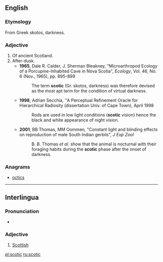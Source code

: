 ==English==

===Etymology===
From Greek ''skotos'', darkness.

===Adjective===
{{en-adj}}
# Of ancient Scotland.
# After-dusk.
#* '''1965''', Dale R. Calder, J. Sherman Bleakney, "Microarthropod Ecology of a Porcupine-Inhabited Cave in Nova Scotia", ''Ecology'', Vol. 46, No. 6 (Nov., 1965), pp. 895-899
#*: The term '''scotic''' (Gr. skotos, darkness) was therefore devised as the most apt term for the condition of virtual darkness.
#* '''1998''', Adrian Secchia, ''A Perceptual Refinement Oracle for Hierarchical Radiosity (dissertation Univ. of Cape Town), April 1998
#*: Rods are used in low light conditions ('''scotic''' vision) hence the black and white appearance of night vision.
#* '''2001''', BB Thomas, MM Oommen, "Constant light and blinding effects on reproduction of male South Indian gerbils", ''J Exp Zool''
#*: B. B. Thomas ''et al.'' show that the animal is nocturnal with their foraging habits during the '''scotic''' phase after the onset of darkness.

===Anagrams===
* [[octics#English|octics]]

----

==Interlingua==

===Pronunciation===
* {{IPA|/ˈsko.tik/|lang=ia}}

===Adjective===
{{infl|ia|adjective}}

# [[Scottish]]

[[pl:scotic]]
[[ru:scotic]]